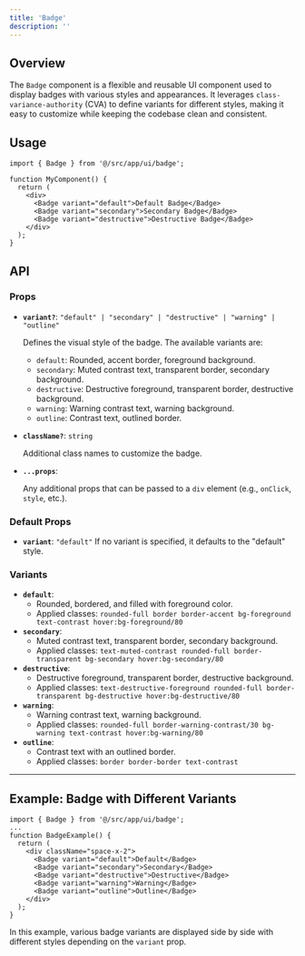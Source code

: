 ```yaml
---
title: 'Badge'
description: ''
---
```

## **Overview**

The `Badge` component is a flexible and reusable UI component used to display badges with various styles and appearances. It leverages `class-variance-authority` (CVA) to define variants for different styles, making it easy to customize while keeping the codebase clean and consistent.

## **Usage**

```tsx
import { Badge } from '@/src/app/ui/badge';

function MyComponent() {
  return (
    <div>
      <Badge variant="default">Default Badge</Badge>
      <Badge variant="secondary">Secondary Badge</Badge>
      <Badge variant="destructive">Destructive Badge</Badge>
    </div>
  );
}

```

## **API**

### **Props**

- **`variant?`**: `"default" | "secondary" | "destructive" | "warning" | "outline"`
    
    Defines the visual style of the badge. The available variants are:
    
    - `default`: Rounded, accent border, foreground background.
    - `secondary`: Muted contrast text, transparent border, secondary background.
    - `destructive`: Destructive foreground, transparent border, destructive background.
    - `warning`: Warning contrast text, warning background.
    - `outline`: Contrast text, outlined border.
- **`className?`**: `string`
    
    Additional class names to customize the badge.
    
- **`...props`**:
    
    Any additional props that can be passed to a `div` element (e.g., `onClick`, `style`, etc.).
    

### **Default Props**

- **`variant`**: `"default"`
If no variant is specified, it defaults to the "default" style.

### **Variants**

- **`default`**:
    - Rounded, bordered, and filled with foreground color.
    - Applied classes: `rounded-full border border-accent bg-foreground text-contrast hover:bg-foreground/80`
- **`secondary`**:
    - Muted contrast text, transparent border, secondary background.
    - Applied classes: `text-muted-contrast rounded-full border-transparent bg-secondary hover:bg-secondary/80`
- **`destructive`**:
    - Destructive foreground, transparent border, destructive background.
    - Applied classes: `text-destructive-foreground rounded-full border-transparent bg-destructive hover:bg-destructive/80`
- **`warning`**:
    - Warning contrast text, warning background.
    - Applied classes: `rounded-full border-warning-contrast/30 bg-warning text-contrast hover:bg-warning/80`
- **`outline`**:
    - Contrast text with an outlined border.
    - Applied classes: `border border-border text-contrast`

---

## **Example: Badge with Different Variants**

```tsx
import { Badge } from '@/src/app/ui/badge';
...
function BadgeExample() {
  return (
    <div className="space-x-2">
      <Badge variant="default">Default</Badge>
      <Badge variant="secondary">Secondary</Badge>
      <Badge variant="destructive">Destructive</Badge>
      <Badge variant="warning">Warning</Badge>
      <Badge variant="outline">Outline</Badge>
    </div>
  );
}

```

In this example, various badge variants are displayed side by side with different styles depending on the `variant` prop.